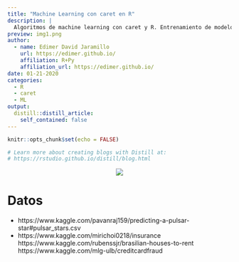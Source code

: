```yaml
---
title: "Machine Learning con caret en R"
description: |
  Algoritmos de machine learning con caret y R. Entrenamiento de modelos random forest, support vector machine y red neuronal en problemas de clasificación y regresión.
preview: img1.png   
author:
  - name: Edimer David Jaramillo
    url: https://edimer.github.io/
    affiliation: R+Py
    affiliation_url: https://edimer.github.io/
date: 01-21-2020
categories:
  - R
  - caret
  - ML
output:
  distill::distill_article:
    self_contained: false
---
```


```r
knitr::opts_chunk$set(echo = FALSE)

# Learn more about creating blogs with Distill at:
# https://rstudio.github.io/distill/blog.html

```


<center>
<img src="coming.gif"/>
</center>

# Datos

- https://www.kaggle.com/pavanraj159/predicting-a-pulsar-star#pulsar_stars.csv
- https://www.kaggle.com/mirichoi0218/insurance
https://www.kaggle.com/rubenssjr/brasilian-houses-to-rent
https://www.kaggle.com/mlg-ulb/creditcardfraud